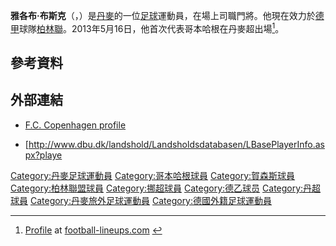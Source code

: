 {{Infobox football biography
|name                = Jakob Busk
|image               = Jakob Busk (33374681234).jpg
|caption             = Busk with Union Berlin in 2016
|birth_date          = {{birth date and age|df=yes|1993|9|12}}
|birth_place         = [[丹麥|丹麥]][[哥本哈根|哥本哈根]]
|height              = 1.89m
|position            = 門將
|currentclub         = [[柏林联盟足球俱乐部|柏林聯]]
|clubnumber          = 12
|youthyears1         = 
|youthclubs1         = [[哥本哈根足球會|哥本哈根]]
|years1              = 2012–2016
|clubs1              = [[哥本哈根足球會|哥本哈根]]
|caps1               = 4
|goals1              = 0
|years2              = 2014
|clubs2              = → [[霍尔森斯联合俱乐部|賀森斯]] (loan)
|caps2               = 17
|goals2              = 0
|years3              = 2015
|clubs3              = → [[桑訥菲尤爾足球會|辛迪夫佐特]] (loan)
|caps3               = 13
|goals3              = 0
|years4              = 2016–
|clubs4              = [[柏林联盟足球俱乐部|柏林聯]]
|caps4               = 56 <!-- LEAGUE ONLY -->
|goals4              = 0
|nationalyears1      = 2011
|nationalteam1       = 丹麥U-18
|nationalcaps1       = 4
|nationalgoals1      = 0
|nationalyears2      = 2011
|nationalteam2       = 丹麥U-20
|nationalcaps2       = 11
|nationalgoals2      = 0
|nationalyears3      = 2011–2012
|nationalteam3       = 丹麥U-19
|nationalcaps3       = 5
|nationalgoals3      = 0
|nationalyears4      = 2013–
|nationalteam4       = [[丹麥21歲以下國家足球隊|丹麥U-21]]
|nationalcaps4       = 11
|nationalgoals4      = 0
|club-update         = 18:29, 17 July 2018 (UTC)
|nationalteam-update = 14 February 2015
}}
'''雅各布·布斯克'''（'''{{lang-da|Jakob Busk}}'''，{{bd|1993年|9月12日}}）是[[丹麥|丹麥]]的一位[[足球|足球]]運動員，在場上司職門將。他現在效力於[[德甲|德甲]]球隊[[柏林联盟足球俱乐部|柏林聯]]。2013年5月16日，他首次代表哥本哈根在丹麥超出場<ref>[http://www.football-lineups.com/footballer/71715/ Profile] at [http://www.football-lineups.com/ football-lineups.com] {{Wayback|url=http://www.football-lineups.com/ |date=20190505000951 }}</ref>。

==參考資料==
{{reflist}}

== 外部連結 ==
* [http://www.fck.dk/english1/#/nyhed/31-jakob-busk F.C. Copenhagen profile] {{Wayback|url=http://www.fck.dk/english1/#/nyhed/31-jakob-busk |date=20170616123610 }}
* {{da icon}} [http://www.dbu.dk/landshold/Landsholdsdatabasen/LBasePlayerInfo.aspx?playe

{{柏林聯球員名單}}
{{DEFAULTSORT:Busk, Jakob}}
[[Category:丹麥足球運動員|Category:丹麥足球運動員]]
[[Category:哥本哈根球員|Category:哥本哈根球員]]
[[Category:賀森斯球員|Category:賀森斯球員]]
[[Category:柏林聯盟球員|Category:柏林聯盟球員]]
[[Category:挪超球員|Category:挪超球員]]
[[Category:德乙球员|Category:德乙球员]]
[[Category:丹超球員|Category:丹超球員]]
[[Category:丹麥旅外足球運動員|Category:丹麥旅外足球運動員]]
[[Category:德國外籍足球運動員|Category:德國外籍足球運動員]]